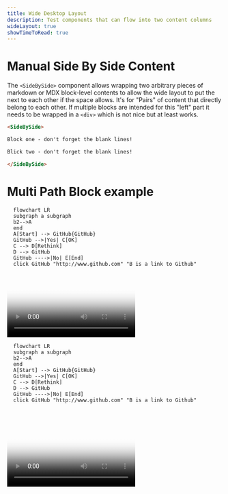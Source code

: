 ```yaml
---
title: Wide Desktop Layout
description: Test components that can flow into two content columns
wideLayout: true
showTimeToRead: true
---
```


# Manual Side By Side Content

<SideBySide>

The `<SideBySide>` component allows wrapping two arbitrary pieces of markdown or MDX block-level
contents to allow the wide layout to put the next to each other if the space allows. It's for "Pairs" of
content that directly belong to each other. If multiple blocks are intended for this "left" part it needs to be wrapped
in a `<div>` which is not nice but at least works.

```md
<SideBySide>

Block one - don't forget the blank lines!

Blick two - don't forget the blank lines!

</SideBySide>
```

</SideBySide>


# Multi Path Block example

<MultiPathBlock>
<PathBlock label="Side by side test" >

<SideBySide>

```mermaid
  flowchart LR
  subgraph a subgraph
  b2-->A
  end
  A[Start] --> GitHub{GitHub}
  GitHub -->|Yes| C[OK]
  C --> D[Rethink]
  D --> GitHub
  GitHub ---->|No| E[End]
  click GitHub "http://www.github.com" "B is a link to Github"
```

<Video
  url="https://customer-ytbpo1yna9xohg5m.cloudflarestream.com/33709d50562534d2a6f9f2b1766d8ff6/manifest/video.m3u8"
  poster="https://customer-ytbpo1yna9xohg5m.cloudflarestream.com/33709d50562534d2a6f9f2b1766d8ff6/thumbnails/thumbnail.jpg?time=10s"
/>

</SideBySide>

</PathBlock>

<PathBlock label="Wide layout standard content" >

```mermaid
  flowchart LR
  subgraph a subgraph
  b2-->A
  end
  A[Start] --> GitHub{GitHub}
  GitHub -->|Yes| C[OK]
  C --> D[Rethink]
  D --> GitHub
  GitHub ---->|No| E[End]
  click GitHub "http://www.github.com" "B is a link to Github"
```

<br />

<Video
  url="https://customer-ytbpo1yna9xohg5m.cloudflarestream.com/33709d50562534d2a6f9f2b1766d8ff6/manifest/video.m3u8"
  poster="https://customer-ytbpo1yna9xohg5m.cloudflarestream.com/33709d50562534d2a6f9f2b1766d8ff6/thumbnails/thumbnail.jpg?time=10s"
/>

</PathBlock>

</MultiPathBlock>
